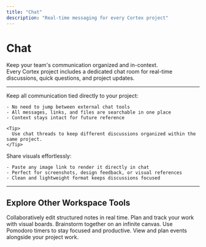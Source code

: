 ```yaml
---
title: "Chat"
description: "Real-time messaging for every Cortex project"
---
```


# Chat

Keep your team's communication organized and in-context.\
Every Cortex project includes a dedicated chat room for real-time discussions, quick questions, and project updates.

---

<AccordionGroup>
  <Accordion title="Focused Conversations" icon="message-dots">
    Keep all communication tied directly to your project:

    - No need to jump between external chat tools
    - All messages, links, and files are searchable in one place
    - Context stays intact for future reference

    <Tip>
      Use chat threads to keep different discussions organized within the same project.
    </Tip>
  </Accordion>
  <Accordion title="Media Support" icon="image">
    Share visuals effortlessly:

    - Paste any image link to render it directly in chat
    - Perfect for screenshots, design feedback, or visual references
    - Clean and lightweight format keeps discussions focused
  </Accordion>
</AccordionGroup>

---

## Explore Other Workspace Tools

<Columns cols={2}>
  <Card title="Notes" icon="book" href="/workspace/notes">
    Collaboratively edit structured notes in real time.
  </Card>

  <Card title="Tasks" icon="check" href="/workspace/tasks">
    Plan and track your work with visual boards.
  </Card>

  <Card title="Whiteboard" icon="pen-nib" href="/workspace/whiteboard">
    Brainstorm together on an infinite canvas.
  </Card>

  <Card title="Timer" icon="clock" href="/workspace/timer">
    Use Pomodoro timers to stay focused and productive.
  </Card>

  <Card title="Calendar" icon="calendar-days" href="/workspace/calendar">
    View and plan events alongside your project work.
  </Card>
</Columns>